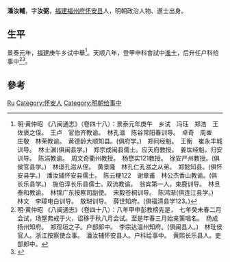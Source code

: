 '''潘汝輔'''，字'''汝弼'''，[[福建|福建]][[福州府|福州府]][[怀安县|怀安县]]人，明朝政治人物、進士出身。

== 生平 ==
景泰元年，[[福建|福建]]庚午乡试中舉<ref>明·黄仲昭 《八闽通志》（卷四十八）：景泰元年庚午　乡试　冯珏　郑浩　王佐褒之侄。　王卢　官伯齐教谕。　林孔滋　陈谷常阳春训导。　卓奇　周崟　庄敬　林荣教谕。　黄德龄大顺知县。(俱府学。)　郑同经魁。　王衡　崔永丰城训导。　林士渊(俱闽县学。)　郑宗成闽县儒士。应天府教授。　姜竑经魁。归安训导。　陈涓教谕。　周文奇衢州教授。　杨懋实121教授。　徐安严州教授。(俱侯官县学。)　林璟孔滋从侄。　黄景隆　林孔仁孔滋之从弟。　郑懿知县。(俱怀安县学。)　潘汝辅怀安县儒士。　陈云粳122　谢章甫　林公杰香山教谕。(俱长乐县学。)　施伯淳长乐县儒士。双流教谕。　翁宾第一人。束鹿训导。　林旦泰和教谕。　林锦广东按察司副使。　宋毅苍桐训导。　陈鸿渐(俱连江县学。)　林文　李璋电白训导。　敖琎训导。　薛世知府。(俱福清县学123。)</ref>。天顺八年，登甲申科會試中[[進士|進士]]，后升任户科给事中<ref>明·黄仲昭 《八闽通志》（卷四十八）：八年甲申彭教榜先是，　七年癸未春二月会试，场屋弗戒于火，诏移于秋八月会试。至是年春三月始亲策唱名。　杨成扬州知府。　郑观垣之子。户部郎中。　李宗达温州知府。(俱闽县人。)　林玭侯官人。浙江按察使佥事。　潘汝辅怀安县人。户科给事中。　黄熙长乐县人。吏部郎中。</ref><ref>{{cite web|title=《福州府志（清·乾隆）》选举四|url=http://www.fzdqw.com/ShowText.asp?ToBook=1411&index=96&|publisher=福州地情网|accessdate=2014-05-04|deadurl=yes|archiveurl=https://web.archive.org/web/20140504191714/http://www.fzdqw.com/ShowText.asp?ToBook=1411&index=96&|archivedate=2014-05-04}}</ref>。

== 參考 ==
{{reflist}}

{{天順八年甲申科殿試金榜}}

{{Authority control}}
{{DEFAULTSORT:Pan潘}}
[[Category:潘姓|Ru]]
[[Category:怀安人|Category:怀安人]]
[[Category:明朝给事中|Category:明朝给事中]]

{{明朝人物小作品}}